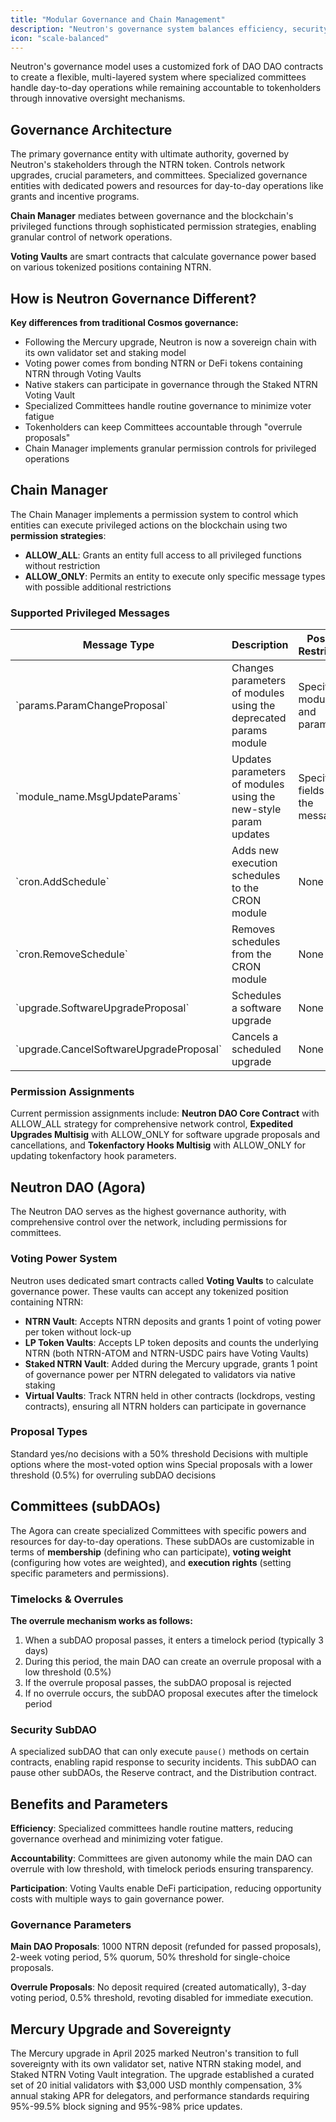 ```yaml
---
title: "Modular Governance and Chain Management"
description: "Neutron's governance system balances efficiency, security, and decentralization through a multi-layered architecture"
icon: "scale-balanced"
---
```


Neutron's governance model uses a customized fork of DAO DAO contracts to create a flexible, multi-layered system where specialized committees handle day-to-day operations while remaining accountable to tokenholders through innovative oversight mechanisms.

## Governance Architecture

<CardGroup cols={2}>
  <Card title="Neutron DAO (Agora)" icon="building-columns" iconType="duotone">
    The primary governance entity with ultimate authority, governed by Neutron's stakeholders through the NTRN token. Controls network upgrades, crucial parameters, and committees.
  </Card>
  
  <Card title="Committees (subDAOs)" icon="sitemap" iconType="duotone">
    Specialized governance entities with dedicated powers and resources for day-to-day operations like grants and incentive programs.
  </Card>
</CardGroup>

**Chain Manager** mediates between governance and the blockchain's privileged functions through sophisticated permission strategies, enabling granular control of network operations.

**Voting Vaults** are smart contracts that calculate governance power based on various tokenized positions containing NTRN.

## How is Neutron Governance Different?

<div className="p-4 border-l-4 border-primary bg-primary/5 rounded mb-6">
  <strong>Key differences from traditional Cosmos governance:</strong>
  <ul className="mt-2">
    <li>Following the Mercury upgrade, Neutron is now a sovereign chain with its own validator set and staking model</li>
    <li>Voting power comes from bonding NTRN or DeFi tokens containing NTRN through Voting Vaults</li>
    <li>Native stakers can participate in governance through the Staked NTRN Voting Vault</li>
    <li>Specialized Committees handle routine governance to minimize voter fatigue</li>
    <li>Tokenholders can keep Committees accountable through "overrule proposals"</li>
    <li>Chain Manager implements granular permission controls for privileged operations</li>
  </ul>
</div>

## Chain Manager

The Chain Manager implements a permission system to control which entities can execute privileged actions on the blockchain using two **permission strategies**: 

- **ALLOW_ALL**: Grants an entity full access to all privileged functions without restriction
- **ALLOW_ONLY**: Permits an entity to execute only specific message types with possible additional restrictions

### Supported Privileged Messages

<div className="overflow-x-auto">
  <table className="w-full my-4 text-sm">
    <thead>
      <tr>
        <th className="p-2 border-b-2 border-gray-200 bg-gray-100 dark:bg-gray-800 dark:border-gray-700">Message Type</th>
        <th className="p-2 border-b-2 border-gray-200 bg-gray-100 dark:bg-gray-800 dark:border-gray-700">Description</th>
        <th className="p-2 border-b-2 border-gray-200 bg-gray-100 dark:bg-gray-800 dark:border-gray-700">Possible Restrictions</th>
      </tr>
    </thead>
    <tbody>
      <tr>
        <td className="p-2 border-b border-gray-200 dark:border-gray-700 font-mono text-xs">`params.ParamChangeProposal`</td>
        <td className="p-2 border-b border-gray-200 dark:border-gray-700">Changes parameters of modules using the deprecated params module</td>
        <td className="p-2 border-b border-gray-200 dark:border-gray-700">Specific modules and parameters</td>
      </tr>
      <tr>
        <td className="p-2 border-b border-gray-200 dark:border-gray-700 font-mono text-xs">`module_name.MsgUpdateParams`</td>
        <td className="p-2 border-b border-gray-200 dark:border-gray-700">Updates parameters of modules using the new-style param updates</td>
        <td className="p-2 border-b border-gray-200 dark:border-gray-700">Specific fields within the message</td>
      </tr>
      <tr>
        <td className="p-2 border-b border-gray-200 dark:border-gray-700 font-mono text-xs">`cron.AddSchedule`</td>
        <td className="p-2 border-b border-gray-200 dark:border-gray-700">Adds new execution schedules to the CRON module</td>
        <td className="p-2 border-b border-gray-200 dark:border-gray-700">None</td>
      </tr>
      <tr>
        <td className="p-2 border-b border-gray-200 dark:border-gray-700 font-mono text-xs">`cron.RemoveSchedule`</td>
        <td className="p-2 border-b border-gray-200 dark:border-gray-700">Removes schedules from the CRON module</td>
        <td className="p-2 border-b border-gray-200 dark:border-gray-700">None</td>
      </tr>
      <tr>
        <td className="p-2 border-b border-gray-200 dark:border-gray-700 font-mono text-xs">`upgrade.SoftwareUpgradeProposal`</td>
        <td className="p-2 border-b border-gray-200 dark:border-gray-700">Schedules a software upgrade</td>
        <td className="p-2 border-b border-gray-200 dark:border-gray-700">None</td>
      </tr>
      <tr>
        <td className="p-2 border-b border-gray-200 dark:border-gray-700 font-mono text-xs">`upgrade.CancelSoftwareUpgradeProposal`</td>
        <td className="p-2 border-b border-gray-200 dark:border-gray-700">Cancels a scheduled upgrade</td>
        <td className="p-2 border-b border-gray-200 dark:border-gray-700">None</td>
      </tr>
    </tbody>
  </table>
</div>

### Permission Assignments

Current permission assignments include: **Neutron DAO Core Contract** with ALLOW_ALL strategy for comprehensive network control, **Expedited Upgrades Multisig** with ALLOW_ONLY for software upgrade proposals and cancellations, and **Tokenfactory Hooks Multisig** with ALLOW_ONLY for updating tokenfactory hook parameters.

## Neutron DAO (Agora)

The Neutron DAO serves as the highest governance authority, with comprehensive control over the network, including permissions for committees.

### Voting Power System

Neutron uses dedicated smart contracts called **Voting Vaults** to calculate governance power. These vaults can accept any tokenized position containing NTRN:

- **NTRN Vault**: Accepts NTRN deposits and grants 1 point of voting power per token without lock-up
- **LP Token Vaults**: Accepts LP token deposits and counts the underlying NTRN (both NTRN-ATOM and NTRN-USDC pairs have Voting Vaults)
- **Staked NTRN Vault**: Added during the Mercury upgrade, grants 1 point of governance power per NTRN delegated to validators via native staking
- **Virtual Vaults**: Track NTRN held in other contracts (lockdrops, vesting contracts), ensuring all NTRN holders can participate in governance

### Proposal Types

<CardGroup cols={3}>
  <Card title="Single-choice Proposals" icon="check" iconType="duotone">
    Standard yes/no decisions with a 50% threshold
  </Card>
  
  <Card title="Multiple-choice Proposals" icon="list-check" iconType="duotone">
    Decisions with multiple options where the most-voted option wins
  </Card>
  
  <Card title="Overrule Proposals" icon="ban" iconType="duotone">
    Special proposals with a lower threshold (0.5%) for overruling subDAO decisions
  </Card>
</CardGroup>

## Committees (subDAOs)

The Agora can create specialized Committees with specific powers and resources for day-to-day operations. These subDAOs are customizable in terms of **membership** (defining who can participate), **voting weight** (configuring how votes are weighted), and **execution rights** (setting specific parameters and permissions).

### Timelocks & Overrules

<div className="p-4 border-l-4 border-primary bg-primary/5 rounded my-6">
  <strong>The overrule mechanism works as follows:</strong>
  <ol className="mt-2 space-y-2">
    <li>When a subDAO proposal passes, it enters a timelock period (typically 3 days)</li>
    <li>During this period, the main DAO can create an overrule proposal with a low threshold (0.5%)</li>
    <li>If the overrule proposal passes, the subDAO proposal is rejected</li>
    <li>If no overrule occurs, the subDAO proposal executes after the timelock period</li>
  </ol>
</div>

### Security SubDAO

A specialized subDAO that can only execute `pause()` methods on certain contracts, enabling rapid response to security incidents. This subDAO can pause other subDAOs, the Reserve contract, and the Distribution contract.

## Benefits and Parameters

**Efficiency**: Specialized committees handle routine matters, reducing governance overhead and minimizing voter fatigue.

**Accountability**: Committees are given autonomy while the main DAO can overrule with low threshold, with timelock periods ensuring transparency.

**Participation**: Voting Vaults enable DeFi participation, reducing opportunity costs with multiple ways to gain governance power.

### Governance Parameters

**Main DAO Proposals**: 1000 NTRN deposit (refunded for passed proposals), 2-week voting period, 5% quorum, 50% threshold for single-choice proposals.

**Overrule Proposals**: No deposit required (created automatically), 3-day voting period, 0.5% threshold, revoting disabled for immediate execution.

## Mercury Upgrade and Sovereignty

The Mercury upgrade in April 2025 marked Neutron's transition to full sovereignty with its own validator set, native NTRN staking model, and Staked NTRN Voting Vault integration. The upgrade established a curated set of 20 initial validators with $3,000 USD monthly compensation, 3% annual staking APR for delegators, and performance standards requiring 95%-99.5% block signing and 95%-98% price updates. 